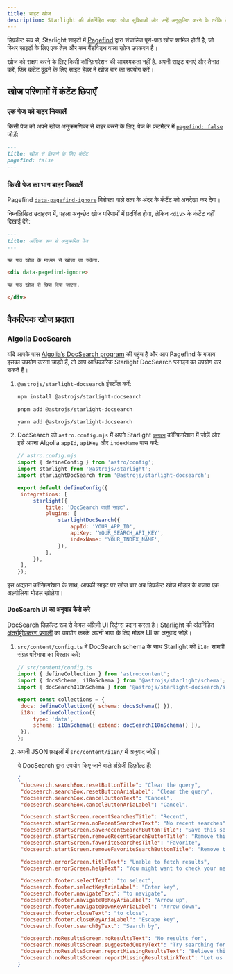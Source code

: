 ```yaml
---
title: साइट खोज
description: Starlight की अंतर्निहित साइट खोज सुविधाओं और उन्हें अनुकूलित करने के तरीके के बारे में जानें।
---
```



डिफ़ॉल्ट रूप से, Starlight साइटों में [Pagefind](https://pagefind.app/) द्वारा संचालित पूर्ण-पाठ खोज शामिल होती है, जो स्थिर साइटों के लिए एक तेज़ और कम बैंडविड्थ वाला खोज उपकरण है।

खोज को सक्षम करने के लिए किसी कॉन्फ़िगरेशन की आवश्यकता नहीं है. अपनी साइट बनाएं और तैनात करें, फिर कंटेंट ढूंढने के लिए साइट हेडर में खोज बार का उपयोग करें।

## खोज परिणामों में कंटेंट छिपाएँ

### एक पेज को बाहर निकालें

किसी पेज को अपने खोज अनुक्रमणिका से बाहर करने के लिए, पेज के फ्रंटमैटर में [`pagefind: false`](/hi/reference/frontmatter/#pagefind) जोड़ें:

```md title="src/content/docs/not-indexed.md" ins={3}
---
title: खोज से छिपाने के लिए कंटेंट
pagefind: false
---
```

### किसी पेज का भाग बाहर निकालें

Pagefind [`data-pagefind-ignore`](https://pagefind.app/docs/indexing/#removing-individual-elements-from-the-index) विशेषता वाले तत्व के अंदर के कंटेंट को अनदेखा कर देगा।

निम्नलिखित उदाहरण में, पहला अनुच्छेद खोज परिणामों में प्रदर्शित होगा, लेकिन `<div>` के कंटेंट नहीं दिखाई देंगे:

```md title="src/content/docs/partially-indexed.md" ins="data-pagefind-ignore"
---
title: आंशिक रूप से अनुक्रमित पेज
---

यह पाठ खोज के माध्यम से खोजा जा सकेगा.

<div data-pagefind-ignore>

यह पाठ खोज से छिपा दिया जाएगा.

</div>
```

## वैकल्पिक खोज प्रदाता

### Algolia DocSearch

यदि आपके पास [Algolia’s DocSearch program](https://docsearch.algolia.com/) की पहुंच है और आप Pagefind के बजाय इसका उपयोग करना चाहते हैं, तो आप आधिकारिक Starlight DocSearch प्लगइन का उपयोग कर सकते हैं।

<Steps>

1. `@astrojs/starlight-docsearch` इंस्टॉल करें:

   <Tabs>

   <TabItem label="npm">

   ```sh
   npm install @astrojs/starlight-docsearch
   ```

   </TabItem>

   <TabItem label="pnpm">

   ```sh
   pnpm add @astrojs/starlight-docsearch
   ```

   </TabItem>

   <TabItem label="Yarn">

   ```sh
   yarn add @astrojs/starlight-docsearch
   ```

   </TabItem>

   </Tabs>

2. DocSearch को `astro.config.mjs` में अपने Starlight [`प्लगइन`](/hi/reference/configuration/#plugins) कॉन्फिगरेशन में जोड़ें और इसे अपना Algolia `appId`, `apiKey` और `indexName` पास करें:

   ```js ins={4,10-16}
   // astro.config.mjs
   import { defineConfig } from 'astro/config';
   import starlight from '@astrojs/starlight';
   import starlightDocSearch from '@astrojs/starlight-docsearch';

   export default defineConfig({
   	integrations: [
   		starlight({
   			title: 'DocSearch वाली साइट',
   			plugins: [
   				starlightDocSearch({
   					appId: 'YOUR_APP_ID',
   					apiKey: 'YOUR_SEARCH_API_KEY',
   					indexName: 'YOUR_INDEX_NAME',
   				}),
   			],
   		}),
   	],
   });
   ```

</Steps>

इस अद्यतन कॉन्फ़िगरेशन के साथ, आपकी साइट पर खोज बार अब डिफ़ॉल्ट खोज मोडल के बजाय एक अल्गोलिया मोडल खोलेगा।

#### DocSearch UI का अनुवाद कैसे करे

DocSearch डिफ़ॉल्ट रूप से केवल अंग्रेज़ी UI स्ट्रिंग्स प्रदान करता है।
Starlight की अंतर्निहित [अंतर्राष्ट्रीयकरण प्रणाली](/hi/guides/i18n/#starlight-के-ui-का-अनुवाद-करें) का उपयोग करके अपनी भाषा के लिए मोडल UI का अनुवाद जोड़ें।

<Steps>

1. `src/content/config.ts` में DocSearch schema के साथ Starlight की `i18n` सामग्री संग्रह परिभाषा का विस्तार करें:

   ```js ins={4} ins=/{ extend: .+ }/
   // src/content/config.ts
   import { defineCollection } from 'astro:content';
   import { docsSchema, i18nSchema } from '@astrojs/starlight/schema';
   import { docSearchI18nSchema } from '@astrojs/starlight-docsearch/schema';

   export const collections = {
   	docs: defineCollection({ schema: docsSchema() }),
   	i18n: defineCollection({
   		type: 'data',
   		schema: i18nSchema({ extend: docSearchI18nSchema() }),
   	}),
   };
   ```

2. अपनी JSON फ़ाइलों में `src/content/i18n/` में अनुवाद जोड़ें।

   ये DocSearch द्वारा उपयोग किए जाने वाले अंग्रेजी डिफ़ॉल्ट हैं:

   ```json title="src/content/i18n/en.json"
   {
   	"docsearch.searchBox.resetButtonTitle": "Clear the query",
   	"docsearch.searchBox.resetButtonAriaLabel": "Clear the query",
   	"docsearch.searchBox.cancelButtonText": "Cancel",
   	"docsearch.searchBox.cancelButtonAriaLabel": "Cancel",

   	"docsearch.startScreen.recentSearchesTitle": "Recent",
   	"docsearch.startScreen.noRecentSearchesText": "No recent searches",
   	"docsearch.startScreen.saveRecentSearchButtonTitle": "Save this search",
   	"docsearch.startScreen.removeRecentSearchButtonTitle": "Remove this search from history",
   	"docsearch.startScreen.favoriteSearchesTitle": "Favorite",
   	"docsearch.startScreen.removeFavoriteSearchButtonTitle": "Remove this search from favorites",

   	"docsearch.errorScreen.titleText": "Unable to fetch results",
   	"docsearch.errorScreen.helpText": "You might want to check your network connection.",

   	"docsearch.footer.selectText": "to select",
   	"docsearch.footer.selectKeyAriaLabel": "Enter key",
   	"docsearch.footer.navigateText": "to navigate",
   	"docsearch.footer.navigateUpKeyAriaLabel": "Arrow up",
   	"docsearch.footer.navigateDownKeyAriaLabel": "Arrow down",
   	"docsearch.footer.closeText": "to close",
   	"docsearch.footer.closeKeyAriaLabel": "Escape key",
   	"docsearch.footer.searchByText": "Search by",

   	"docsearch.noResultsScreen.noResultsText": "No results for",
   	"docsearch.noResultsScreen.suggestedQueryText": "Try searching for",
   	"docsearch.noResultsScreen.reportMissingResultsText": "Believe this query should return results?",
   	"docsearch.noResultsScreen.reportMissingResultsLinkText": "Let us know."
   }
   ```

</Steps>

